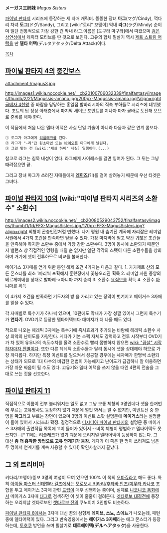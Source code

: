 '''メーガス三姉妹''' ''Magus Sisters''

[[파이널 판타지]] 시리즈에 등장하는 세 자매 캐릭터. 뚱뚱한 장녀 '''마그'''(マグ/Cindy), 꺽다리 차녀 '''도그'''(ドグ/Sandy), 그리고 [wiki:"로리" 꼬맹이] 막내 '''라그'''(ラグ/Mindy) 순이며 일단 전통적으로 가장 강한 건 막내 라그.이름은 [도구라 마구라]에서 따왔으며 [[검은 삼연성]]에서 캐릭터 모티브를 딴 것으로 보인다. 고유의 합체 필살기 역시 [[제트 스트림 어택]]을 딴 '''델타 어택'''(デルタアタック/Delta Attack)이다.

[[목차]]

== [[파이널 판타지 4]]의 [[중간보스]] ==
attachment:/magus3.jpg

http://images1.wikia.nocookie.net/__cb20100706032339/finalfantasy/images/thumb/2/2f/Magussis-amano.jpg/200px-Magussis-amano.jpg?align=right [[골베자 4천왕]] 중 바람을 담당하는 홍일점 발바리시아의 직속 부하들로 시리즈에 데뷔했다. 조트의 탑 정상 아래층에서 마지막 세이브 포인트를 지나자 마자 곧바로 도전해 오므로 준비를 해야 한다.

이 작품에서 처음 나온 델타 어택은 사실 단일 기술이 아니라 다음과 같은 연계 콤보다.

 ① 도그가 마그에게 [[리플레크]]를 건다.
 ② 라그가 "-라"급 원소마법 또는 [[바이오]]를 마그에게 날린다.
 ③ 그걸 맞는 건 [wiki:"세실 하비" 세실] 일행이다.(...)
참고로 라그는 침묵 내성이 없다. 라그에게 사이레스를 걸면 잉여가 된다. 그 뒤는 그냥 때려잡으면 끝.

그리고 장녀 마그가 쓰러진 자매들에게 '''[[레이즈]]'''(?!)를 걸어 살려놓기 때문에 우선 타겟은 그녀다.

== [[파이널 판타지 10]]의 [wiki:"파이널 판타지 시리즈의 소환수" 소환수] ==
http://images2.wikia.nocookie.net/__cb20080529043752/finalfantasy/images/thumb/1/1d/FFX-MagusSisters.jpg/170px-FFX-MagusSisters.jpg?align=right
외형이 곤충인간처럼 변했다. 나기 평원 내 숨겨진 계곡에 자리잡은 레미암 사원에서 4가지 조건을 만족하면 얻을 수 있다. 가장 마지막에 얻고 약간 귀찮은 조건들을 만족해야 하지만 소환수 중에서 가장 강한 소환수다. 3명이 동시에 소환되기 때문인지 밸런스 상 직접적인 명령을 내릴 순 없지만 일단 각각의 스탯이 다른 소환수들을 상회하며 거기에 셋이 전투하므로 비교를 불허한다.

메이거스 3자매를 얻기 위한 봉인 해제 조건 4가지는 다음과 같다.
1. 가가제트 산의 모든 몬스터를 최소 1마리씩 포획해서 훈련장에서 꽃봉오리관 획득
2. 레미암 사원 중앙의 베르게미네를 상대로 발파레->아니마 까지 승리
3. 소환수 [[요짐보]]를 획득
4. 소환수 [[아니마]]를 획득

이 4가지 조건을 만족하면 기도자의 방 을 가리고 있는 장막이 벗겨지고 메이거스 3자매를 얻을 수 있다.

각 자매별로 특수기가 하나씩 있으며, 10편에도 막내가 가장 성깔 있어서 그런지 특수기가 '''연타기'''. OVD기로 등장한 델타어택보다 대미지가 더 나올 때도 있다. 

적으로 나오는 헤레틱 3자매는 특수기에 즉사효과가 추가되는 바람에 헤레틱 소환수 사상 최악의 난이도를 자랑한다. 게다가 기본 스펙 자체도 강력하고 전투 시작부터 OVD기가 차 있어 유우나의 속도수치를 올려 소환수로 빨리 몸빵하지 않으면 [[wiki: "끔살" 시작하자마자 전멸이다]]. 또한 다른 헤레틱 소환수들과 달리 동시에 셋을 상대해야 하므로 가장 까다롭다. 하지만 특정 이벤트를 일으켜서 성공할 경우에는 세자매가 한명씩 소환되는 상태가 되므로 1대 다수의 비겁한 전법이 가능해지고 난이도가 급감하니 잘 이용하면 가장 쉬운 싸움이 될 수도 있다. 고유기와 델타 어택을 쓰지 않을 때엔 4편의 전술을 그대로 쓰는 것을 선호한다.


== [[파이널 판타지 11]] ==
직접적으로 이름이 전부 불리워지는 일도 없고 그냥 보통 체형의 3명인데다 셋을 한꺼번에 부르는 고유명사도 등장하지 않기 때문에 얼핏 봐서는 알 수 없지만, 이벤트신 중 한 명을 '''마그'''라고 부르는 장면이 있으며 3명의 이벤트 스팟 설명문에 '''메이거스'''라는 설명글이 들어 있어서 시리즈화 확정. 결정적으로 [[디시디아 파이널 판타지]]의 설명문 중 메이거스 3자매의 출연작품 목록에 11이 들어가 있어서 --비록 체형이 평범하고 델타어택도 못 쓰지만--[* 11에는 리플레크가 없기 떄문에 오리지널 델타어택이 등장하지 않는다. 그 대신 '''좀 더 흉악한 방법으로 고유 연계기가 등장.''' 게다가 이 쪽은 한 명이 쓰러져도 남은 두 명이서 연계기를 계속 사용할 수 있다!] 확인사살까지 끝났다.


== 그 외 트리비아 ==
키다리/꼬맹이/뚱보 3명의 여성이 모여 있으면 100% 이 쪽의 [[오마쥬]]라고 해도 좋다. 특히 [[아이돌 마스터 신데렐라 걸즈]]에서는 [[모로보시 키라리]]/[[후타바 안즈]]/[[미무라 카나코]] 조합을 두고 메이거스 3자매 관련 [[드립]]이 매우 성행하는 중이며, 실제로 [[니코니코 동화]]에서 메이거스 3자매 [[태그]]로 검색하면 이 셋이 줄줄이 걸려든다. [[겟타로보 대결전]]에 등장하는 오리지날 겟타로보인 [[겟타로보 잔]]의 쿠노이치 3인방도 비슷하다.

[[파이널 판타지 6]]에서는 3자매 대신 꿈의 삼형제 '''레이브, 소뇨, 스에뇨'''가 나오는데, 패턴 중에 델타어택이 있다. 그리고 반숙영웅에서는 '''헤이가스 3자매'''라는 에그 몬스터가 등장하는데, [[토호쿠]] 방언을 쓰며 필살기로 '''데르헤어택(デルヘアタック)'''을 사용한다.
